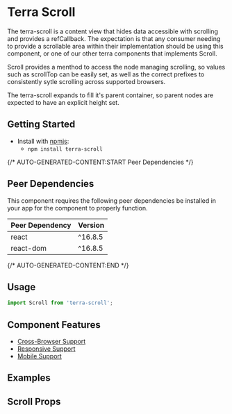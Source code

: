 


<Badge />

# Terra Scroll

The terra-scroll is a content view that hides data accessible with scrolling and provides a refCallback. The expectation is that any consumer needing to provide a scrollable area within their implementation should be using this component, or one of our other terra components that implements Scroll.

Scroll provides a menthod to access the node managing scrolling, so values such as scrollTop can be easily set, as well as the correct prefixes to consistently sytle scrolling across supported browsers.

The terra-scroll expands to fill it's parent container, so parent nodes are expected to have an explicit height set.

## Getting Started

- Install with [npmjs](https://www.npmjs.com):
  - `npm install terra-scroll`

{/* AUTO-GENERATED-CONTENT:START Peer Dependencies  */}
## Peer Dependencies

This component requires the following peer dependencies be installed in your app for the component to properly function.

| Peer Dependency | Version |
|-|-|
| react | ^16.8.5 |
| react-dom | ^16.8.5 |

{/* AUTO-GENERATED-CONTENT:END */}

## Usage
```js
import Scroll from 'terra-scroll';
```

## Component Features
* [Cross-Browser Support](https://engineering.cerner.com/terra-ui/about/terra-ui/component-standards#cross-browser-support)
* [Responsive Support](https://engineering.cerner.com/terra-ui/about/terra-ui/component-standards#responsive-support)
* [Mobile Support](https://engineering.cerner.com/terra-ui/about/terra-ui/component-standards#mobile-support)

## Examples
<ScrollVertical title="Vertical Scroll" />
<ScrollHorizontal title="Horizontal Scroll"/>

## Scroll Props
<ScrollPropsTable />

